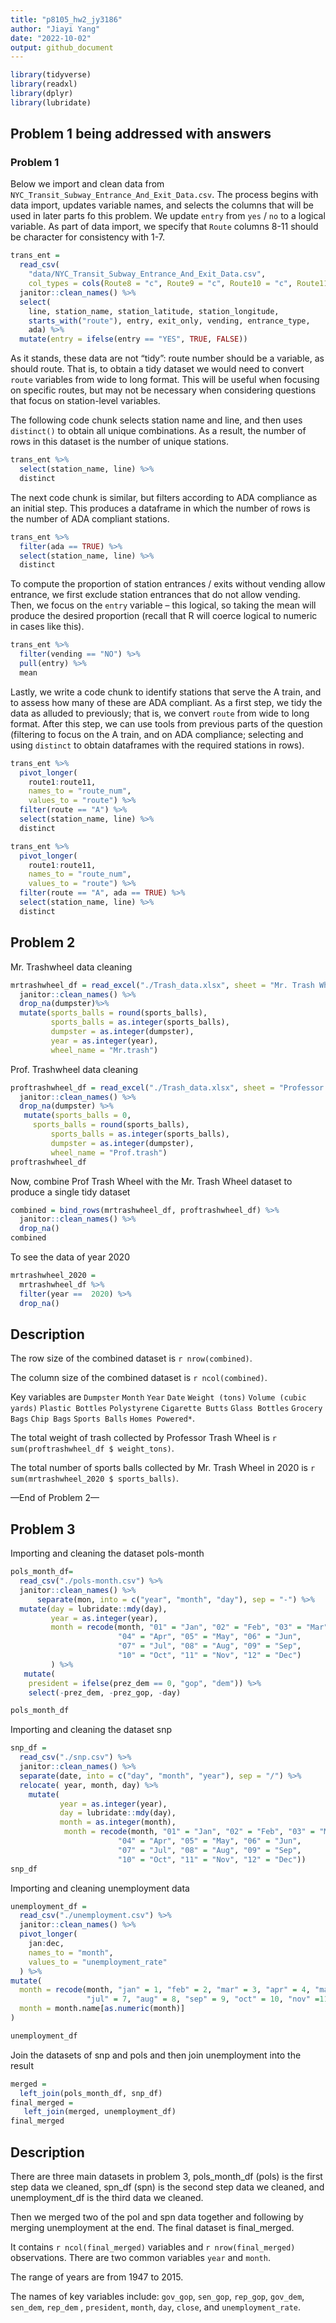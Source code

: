 ```yaml
---
title: "p8105_hw2_jy3186"
author: "Jiayi Yang"
date: "2022-10-02"
output: github_document
---
```


```r
library(tidyverse)
library(readxl)
library(dplyr)
library(lubridate)
```

## Problem 1 being addressed with answers
### Problem 1

Below we import and clean data from `NYC_Transit_Subway_Entrance_And_Exit_Data.csv`. The process begins with data import, updates variable names, and selects the columns that will be used in later parts fo this problem. We update `entry` from `yes` / `no` to a logical variable. As part of data import, we specify that `Route` columns 8-11 should be character for consistency with 1-7.

```r
trans_ent = 
  read_csv(
    "data/NYC_Transit_Subway_Entrance_And_Exit_Data.csv",
    col_types = cols(Route8 = "c", Route9 = "c", Route10 = "c", Route11 = "c")) %>% 
  janitor::clean_names() %>% 
  select(
    line, station_name, station_latitude, station_longitude, 
    starts_with("route"), entry, exit_only, vending, entrance_type, 
    ada) %>% 
  mutate(entry = ifelse(entry == "YES", TRUE, FALSE))
```

As it stands, these data are not "tidy": route number should be a variable, as should route. That is, to obtain a tidy dataset we would need to convert `route` variables from wide to long format. This will be useful when focusing on specific routes, but may not be necessary when considering questions that focus on station-level variables. 

The following code chunk selects station name and line, and then uses `distinct()` to obtain all unique combinations. As a result, the number of rows in this dataset is the number of unique stations.

```r
trans_ent %>% 
  select(station_name, line) %>% 
  distinct
```

The next code chunk is similar, but filters according to ADA compliance as an initial step. This produces a dataframe in which the number of rows is the number of ADA compliant stations. 

```r
trans_ent %>% 
  filter(ada == TRUE) %>% 
  select(station_name, line) %>% 
  distinct
```

To compute the proportion of station entrances / exits without vending allow entrance, we first exclude station entrances that do not allow vending. Then, we focus on the `entry` variable -- this logical, so taking the mean will produce the desired proportion (recall that R will coerce logical to numeric in cases like this).

```r
trans_ent %>% 
  filter(vending == "NO") %>% 
  pull(entry) %>% 
  mean
```

Lastly, we write a code chunk to identify stations that serve the A train, and to assess how many of these are ADA compliant. As a first step, we tidy the data as alluded to previously; that is, we convert `route` from wide to long format. After this step, we can use tools from previous parts of the question (filtering to focus on the A train, and on ADA compliance; selecting and using `distinct` to obtain dataframes with the required stations in rows).

```r
trans_ent %>% 
  pivot_longer(
    route1:route11,
    names_to = "route_num",
    values_to = "route") %>% 
  filter(route == "A") %>% 
  select(station_name, line) %>% 
  distinct

trans_ent %>% 
  pivot_longer(
    route1:route11,
    names_to = "route_num",
    values_to = "route") %>% 
  filter(route == "A", ada == TRUE) %>% 
  select(station_name, line) %>% 
  distinct
```


## Problem 2 
Mr. Trashwheel data cleaning
```r
mrtrashwheel_df = read_excel("./Trash_data.xlsx", sheet = "Mr. Trash Wheel", range = ("A2:N550")) %>% 
  janitor::clean_names() %>% 
  drop_na(dumpster)%>% 
  mutate(sports_balls = round(sports_balls),
         sports_balls = as.integer(sports_balls),
         dumpster = as.integer(dumpster),
         year = as.integer(year),
         wheel_name = "Mr.trash")

```

Prof. Trashwheel data cleaning
```r
proftrashwheel_df = read_excel("./Trash_data.xlsx", sheet = "Professor Trash Wheel", range = ("A2:M97")) %>% 
  janitor::clean_names() %>% 
  drop_na(dumpster) %>% 
   mutate(sports_balls = 0,
     sports_balls = round(sports_balls),
         sports_balls = as.integer(sports_balls),
         dumpster = as.integer(dumpster),
         wheel_name = "Prof.trash")
proftrashwheel_df
```
Now, combine Prof Trash Wheel with the Mr. Trash Wheel dataset to produce a single tidy dataset

```r
combined = bind_rows(mrtrashwheel_df, proftrashwheel_df) %>% 
  janitor::clean_names() %>% 
  drop_na()
combined
```
To see the data of year 2020
```r
mrtrashwheel_2020 = 
  mrtrashwheel_df %>% 
  filter(year ==  2020) %>% 
  drop_na()
```

## Description

The row size of the combined dataset is `r nrow(combined)`.

The column size of the combined dataset is `r ncol(combined)`.

Key variables are `Dumpster`	`Month`	`Year`	`Date`	`Weight (tons)`	`Volume (cubic yards)`	`Plastic Bottles`	`Polystyrene`	`Cigarette Butts`	`Glass Bottles`	`Grocery Bags`	`Chip Bags`	`Sports Balls`	`Homes Powered*`.

The total weight of trash collected by Professor Trash Wheel is `r sum(proftrashwheel_df $ weight_tons)`.

The total number of sports balls collected by Mr. Trash Wheel in 2020 is `r sum(mrtrashwheel_2020 $ sports_balls)`.

---End of Problem 2---


## Problem 3

Importing and cleaning the dataset pols-month
```r
pols_month_df= 
  read_csv("./pols-month.csv") %>% 
  janitor::clean_names() %>% 
      separate(mon, into = c("year", "month", "day"), sep = "-") %>% 
  mutate(day = lubridate::mdy(day),
         year = as.integer(year),
         month = recode(month, "01" = "Jan", "02" = "Feb", "03" = "Mar",
                        "04" = "Apr", "05" = "May", "06" = "Jun", 
                        "07" = "Jul", "08" = "Aug", "09" = "Sep",
                        "10" = "Oct", "11" = "Nov", "12" = "Dec")
         ) %>% 
   mutate(
    president = ifelse(prez_dem == 0, "gop", "dem")) %>% 
    select(-prez_dem, -prez_gop, -day)

pols_month_df
```

Importing and cleaning the dataset snp
```r
snp_df =
  read_csv("./snp.csv") %>% 
  janitor::clean_names() %>% 
  separate(date, into = c("day", "month", "year"), sep = "/") %>% 
  relocate( year, month, day) %>% 
    mutate(
           year = as.integer(year),
           day = lubridate::mdy(day),
           month = as.integer(month),
            month = recode(month, "01" = "Jan", "02" = "Feb", "03" = "Mar",
                        "04" = "Apr", "05" = "May", "06" = "Jun", 
                        "07" = "Jul", "08" = "Aug", "09" = "Sep",
                        "10" = "Oct", "11" = "Nov", "12" = "Dec"))
snp_df
```

Importing and cleaning unemployment data
```r
unemployment_df =
  read_csv("./unemployment.csv") %>% 
  janitor::clean_names() %>% 
  pivot_longer(
    jan:dec,
    names_to = "month",
    values_to = "unemployment_rate"
  ) %>% 
mutate(
  month = recode(month, "jan" = 1, "feb" = 2, "mar" = 3, "apr" = 4, "may" = 5, "jun" = 6,
                 "jul" = 7, "aug" = 8, "sep" = 9, "oct" = 10, "nov" =11, "dec" = 12),
  month = month.name[as.numeric(month)]
)

unemployment_df
```

Join the datasets of snp and pols and then join unemployment into the result

```r
merged = 
  left_join(pols_month_df, snp_df)
final_merged = 
   left_join(merged, unemployment_df)
final_merged
```

## Description
There are three main datasets in problem 3, pols_month_df (pols) is the first step data we cleaned, spn_df (spn) is the second step data we cleaned, and unemployment_df is the third data we cleaned.

Then we merged two of the pol and spn data together and following by merging unemployment at the end. The final dataset is final_merged. 

It contains `r ncol(final_merged)` variables and `r nrow(final_merged)` observations.
There are two common variables `year` and `month`.

The range of years are from 1947 to 2015.

The names of key variables include: `gov_gop`, `sen_gop`, `rep_gop`, `gov_dem`, `sen_dem`, `rep_dem` , `president`, `month`, `day`, `close`, and `unemployment_rate`.

